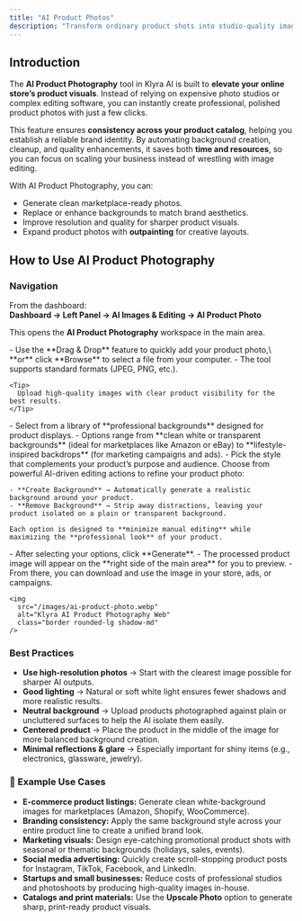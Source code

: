 ```yaml
---
title: "AI Product Photos"
description: "Transform ordinary product shots into studio-quality images with customizable backgrounds, automated enhancements, and seamless editing — ideal for e-commerce and marketing."
---
```


## Introduction

The **AI Product Photography** tool in Klyra AI is built to **elevate your online store’s product visuals**. Instead of relying on expensive photo studios or complex editing software, you can instantly create professional, polished product photos with just a few clicks.

This feature ensures **consistency across your product catalog**, helping you establish a reliable brand identity. By automating background creation, cleanup, and quality enhancements, it saves both **time and resources**, so you can focus on scaling your business instead of wrestling with image editing.

With AI Product Photography, you can:

- Generate clean marketplace-ready photos.
- Replace or enhance backgrounds to match brand aesthetics.
- Improve resolution and quality for sharper product visuals.
- Expand product photos with **outpainting** for creative layouts.

## How to Use AI Product Photography

### Navigation

From the dashboard:\
**Dashboard → Left Panel → AI Images & Editing → AI Product Photo**

This opens the **AI Product Photography** workspace in the main area.

<Steps>
  <Step title="Upload your product image">
    - Use the **Drag & Drop** feature to quickly add your product photo,\
      **or** click **Browse** to select a file from your computer.
    - The tool supports standard formats (JPEG, PNG, etc.).

    <Tip>
      Upload high-quality images with clear product visibility for the best results.
    </Tip>
  </Step>
  <Step title="Choose a product background">
    - Select from a library of **professional backgrounds** designed for product displays.
    - Options range from **clean white or transparent backgrounds** (ideal for marketplaces like Amazon or eBay) to **lifestyle-inspired backdrops** (for marketing campaigns and ads).
    - Pick the style that complements your product’s purpose and audience.
  </Step>
  <Step title="Select a product action">
    Choose from powerful AI-driven editing actions to refine your product photo:

    - **Create Background** → Automatically generate a realistic background around your product.
    - **Remove Background** → Strip away distractions, leaving your product isolated on a plain or transparent background.

    Each option is designed to **minimize manual editing** while maximizing the **professional look** of your product.
  </Step>
  <Step title="Generate and view results">
    - After selecting your options, click **Generate**.
    - The processed product image will appear on the **right side of the main area** for you to preview.
    - From there, you can download and use the image in your store, ads, or campaigns.

    <img
      src="/images/ai-product-photo.webp"
      alt="Klyra AI Product Photography Web"
      class="border rounded-lg shadow-md"
    />
  </Step>
</Steps>

### Best Practices

- **Use high-resolution photos** → Start with the clearest image possible for sharper AI outputs.
- **Good lighting** → Natural or soft white light ensures fewer shadows and more realistic results.
- **Neutral background** → Upload products photographed against plain or uncluttered surfaces to help the AI isolate them easily.
- **Centered product** → Place the product in the middle of the image for more balanced background creation.
- **Minimal reflections & glare** → Especially important for shiny items (e.g., electronics, glassware, jewelry).

### 📌 Example Use Cases

- **E-commerce product listings:** Generate clean white-background images for marketplaces (Amazon, Shopify, WooCommerce).
- **Branding consistency:** Apply the same background style across your entire product line to create a unified brand look.
- **Marketing visuals:** Design eye-catching promotional product shots with seasonal or thematic backgrounds (holidays, sales, events).
- **Social media advertising:** Quickly create scroll-stopping product posts for Instagram, TikTok, Facebook, and LinkedIn.
- **Startups and small businesses:** Reduce costs of professional studios and photoshoots by producing high-quality images in-house.
- **Catalogs and print materials:** Use the **Upscale Photo** option to generate sharp, print-ready product visuals.